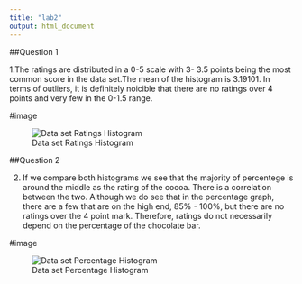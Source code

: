 ```yaml
---
title: "lab2"
output: html_document
---
```

##Question 1

1.The ratings are distributed in a 0-5 scale with 3- 3.5 points being the most common score in the data set.The mean of the histogram is 3.19101. In terms of outliers, it is definitely noicible that there are no ratings over 4 points and very few in the 0-1.5 range.

#image

![Data set Ratings Histogram](../ds202_lab2/choco_hist.png)

##Question 2

2. If we compare both histograms we see that the majority of percentege is around the middle as the rating of the cocoa. There is a correlation between the two. Although we do see that in the percentage graph, there are a few that are on the high end, 85% - 100%, but there are no ratings over the 4 point mark. Therefore, ratings do not necessarily depend on the percentage of the chocolate bar.

#image

![Data set Percentage Histogram](../ds202_lab2/choco_hist_pct.png)
